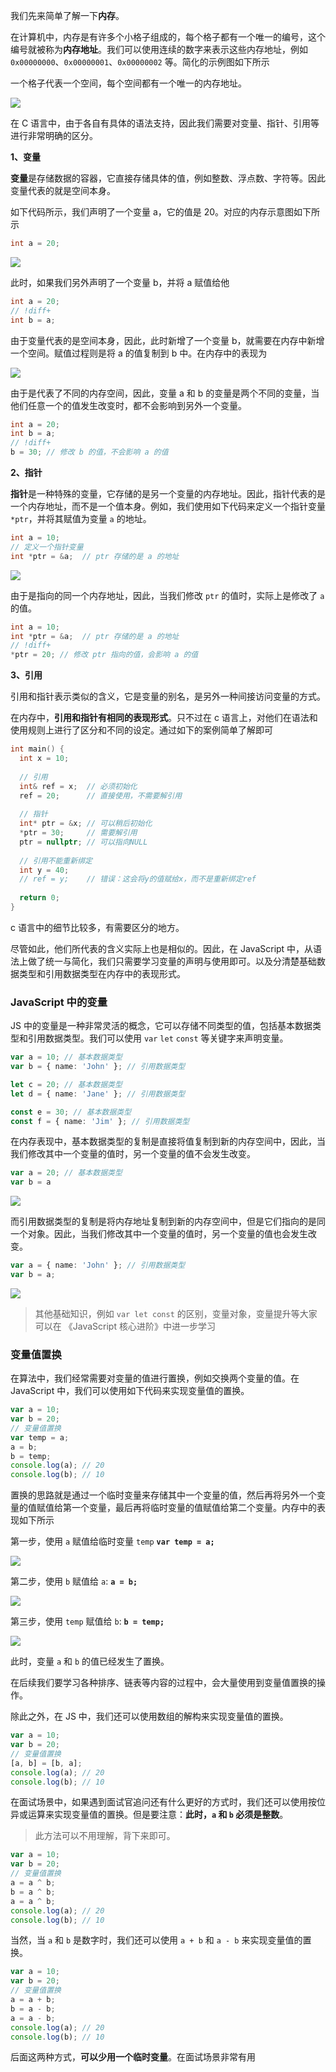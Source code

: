 我们先来简单了解一下**内存**。

在计算机中，内存是有许多个小格子组成的，每个格子都有一个唯一的编号，这个编号就被称为**内存地址**。我们可以使用连续的数字来表示这些内存地址，例如 `0x00000000`、`0x00000001`、`0x00000002` 等。简化的示例图如下所示

一个格子代表一个空间，每个空间都有一个唯一的内存地址。

![](/images/algorithm/base/3.var/1.jpg)

在 C 语言中，由于各自有具体的语法支持，因此我们需要对变量、指针、引用等进行非常明确的区分。

**1、变量**

**变量**是存储数据的容器，它直接存储具体的值，例如整数、浮点数、字符等。因此变量代表的就是空间本身。

如下代码所示，我们声明了一个变量 a，它的值是 20。对应的内存示意图如下所示

```c++
int a = 20;
```

![](/images/algorithm/base/3.var/2.jpg)


此时，如果我们另外声明了一个变量 b，并将 a 赋值给他

```c++
int a = 20;
// !diff+
int b = a;
```

由于变量代表的是空间本身，因此，此时新增了一个变量 b，就需要在内存中新增一个空间。赋值过程则是将 a 的值复制到 b 中。在内存中的表现为

![](/images/algorithm/base/3.var/3.jpg)

由于是代表了不同的内存空间，因此，变量 a 和 b 的变量是两个不同的变量，当他们任意一个的值发生改变时，都不会影响到另外一个变量。

```c++
int a = 20;
int b = a;
// !diff+
b = 30; // 修改 b 的值，不会影响 a 的值
```

**2、指针**

**指针**是一种特殊的变量，它存储的是另一个变量的内存地址。因此，指针代表的是一个内存地址，而不是一个值本身。例如，我们使用如下代码来定义一个指针变量 `*ptr`，并将其赋值为变量 `a` 的地址。


```c++
int a = 10;
// 定义一个指针变量
int *ptr = &a;  // ptr 存储的是 a 的地址
```

![](/images/algorithm/base/3.var/4.jpg)

由于是指向的同一个内存地址，因此，当我们修改 `ptr` 的值时，实际上是修改了 `a` 的值。

```c++
int a = 10;
int *ptr = &a;  // ptr 存储的是 a 的地址
// !diff+
*ptr = 20; // 修改 ptr 指向的值，会影响 a 的值
```

**3、引用**

引用和指针表示类似的含义，它是变量的别名，是另外一种间接访问变量的方式。

在内存中，**引用和指针有相同的表现形式**。只不过在 c 语言上，对他们在语法和使用规则上进行了区分和不同的设定。通过如下的案例简单了解即可

```c++
int main() {
  int x = 10;
  
  // 引用
  int& ref = x;  // 必须初始化
  ref = 20;      // 直接使用，不需要解引用
  
  // 指针
  int* ptr = &x; // 可以稍后初始化
  *ptr = 30;     // 需要解引用
  ptr = nullptr; // 可以指向NULL
  
  // 引用不能重新绑定
  int y = 40;
  // ref = y;    // 错误：这会将y的值赋给x，而不是重新绑定ref
  
  return 0;
}
```

c 语言中的细节比较多，有需要区分的地方。

尽管如此，他们所代表的含义实际上也是相似的。因此，在 JavaScript 中，从语法上做了统一与简化，我们只需要学习变量的声明与使用即可。以及分清楚基础数据类型和引用数据类型在内存中的表现形式。



### JavaScript 中的变量

JS 中的变量是一种非常灵活的概念，它可以存储不同类型的值，包括基本数据类型和引用数据类型。我们可以使用 `var` `let` `const` 等关键字来声明变量。

```ts
var a = 10; // 基本数据类型
var b = { name: 'John' }; // 引用数据类型

let c = 20; // 基本数据类型
let d = { name: 'Jane' }; // 引用数据类型

const e = 30; // 基本数据类型
const f = { name: 'Jim' }; // 引用数据类型
```

在内存表现中，基本数据类型的复制是直接将值复制到新的内存空间中，因此，当我们修改其中一个变量的值时，另一个变量的值不会发生改变。

```ts
var a = 20; // 基本数据类型
var b = a
```

![](/images/algorithm/base/3.var/3.jpg)

而引用数据类型的复制是将内存地址复制到新的内存空间中，但是它们指向的是同一个对象。因此，当我们修改其中一个变量的值时，另一个变量的值也会发生改变。
```ts
var a = { name: 'John' }; // 引用数据类型
var b = a;
```

![](/images/algorithm/base/3.var/5.jpg)


> 其他基础知识，例如 `var let const` 的区别，变量对象，变量提升等大家可以在 《JavaScript 核心进阶》中进一步学习

### 变量值置换

在算法中，我们经常需要对变量的值进行置换，例如交换两个变量的值。在 JavaScript 中，我们可以使用如下代码来实现变量值的置换。

```ts
var a = 10;
var b = 20;
// 变量值置换
var temp = a;
a = b;
b = temp;
console.log(a); // 20
console.log(b); // 10
``` 

置换的思路就是通过一个临时变量来存储其中一个变量的值，然后再将另外一个变量的值赋值给第一个变量，最后再将临时变量的值赋值给第二个变量。内存中的表现如下所示

第一步，使用 `a` 赋值给临时变量 `temp` __`var temp = a;`__


![](/images/algorithm/base/3.var/6.jpg)

第二步，使用 `b` 赋值给 `a`:  __`a = b;`__

![](/images/algorithm/base/3.var/7.jpg)


第三步，使用 `temp` 赋值给 `b`:  __`b = temp;`__

![](/images/algorithm/base/3.var/8.jpg)

此时，变量 `a` 和 `b` 的值已经发生了置换。

在后续我们要学习各种排序、链表等内容的过程中，会大量使用到变量值置换的操作。


除此之外，在 JS 中，我们还可以使用数组的解构来实现变量值的置换。

```ts
var a = 10;
var b = 20;
// 变量值置换
[a, b] = [b, a];
console.log(a); // 20
console.log(b); // 10
```

在面试场景中，如果遇到面试官追问还有什么更好的方式时，我们还可以使用按位异或运算来实现变量值的置换。但是要注意：**此时，`a` 和 `b` 必须是整数**。

> 此方法可以不用理解，背下来即可。

```ts
var a = 10;
var b = 20;
// 变量值置换
a = a ^ b;
b = a ^ b;
a = a ^ b;
console.log(a); // 20
console.log(b); // 10
```

当然，当 `a` 和 `b` 是数字时，我们还可以使用 `a + b` 和 `a - b` 来实现变量值的置换。

```ts
var a = 10;
var b = 20;
// 变量值置换
a = a + b;
b = a - b;
a = a - b;
console.log(a); // 20
console.log(b); // 10
```

后面这两种方式，**可以少用一个临时变量**。在面试场景非常有用